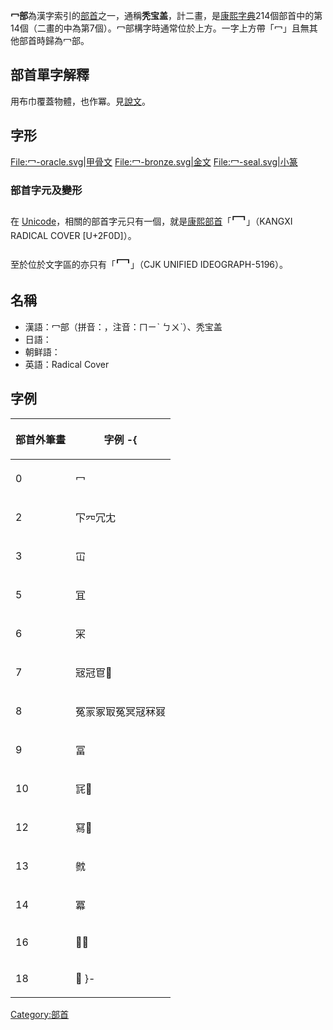 {{NoteTA
|zh-cn:字符; zh-tw:字元;
}}
{{Infobox Kangxi radical
|14|uni=5196
|prev=冂
|next=冫
|meaning= 覆蓋
|pny= mì
|bopo= 	ㄇ一ˋ
|wade= mi4
|jyutping= mik6
|yale= mik6
|poj= be̍k
|hi= 吳音：みゃく myaku<br />漢音：べき beki<br />わかんむり wakanmuri
|kanji= 冖<br />ワ冠 wakanmuri
|hang= 	덮을 deopeul
|hanja= 멱 myeok
}}
'''冖部'''為漢字索引的[[部首|部首]]之一，通稱'''秃宝盖'''，計二畫，是[[康熙字典|康熙字典]]214個部首中的第14個（二畫的中為第7個）。冖部構字時通常位於上方。一字上方帶「冖」且無其他部首時歸為冖部。

== 部首單字解釋 ==

用布巾覆蓋物體，也作冪。見[[說文|說文]]。

== 字形 ==
<gallery>
File:冖-oracle.svg|甲骨文
File:冖-bronze.svg|金文
File:冖-seal.svg|小篆
</gallery>

===部首字元及變形===
在 [[Unicode|Unicode]]，相關的部首字元只有一個，就是[[康熙部首|康熙部首]]「<span style="font-size:x-large;">⼍</span>」（KANGXI RADICAL COVER [U+2F0D]）。

至於位於文字區的亦只有「<span style="font-size:x-large;">冖</span>」（CJK UNIFIED IDEOGRAPH-5196）。

==名稱==
* 漢語：冖部（拼音：{{lang|la|mìbù}}，注音：ㄇㄧˋ ㄅㄨˋ）、秃宝盖
* 日語：{{lang|ja|冖部（べきぶ）、ワ冠（わかんむり）}}
* 朝鲜語：{{lang|ko|민갓머리부}}
* 英語：Radical Cover

==字例==
{| class=wikitable
! 部首外筆畫 !! 字例
-{
|-
| 0 || 冖
|-
| 2 || 㓀㓁冗冘
|-
| 3 || 冚
|-
| 5 || 冝
|-
| 6 || 冞
|-
| 7 || 㓂冠冟𠖈
|-
| 8 || 冤冡冢冣冤冥冦冧𠖎
|-
| 9 || 冨
|-
| 10 || 㓃𠖘
|-
| 12 || 冩𠖝
|-
| 13 || 㓄
|-
| 14 || 冪
|-
| 16 || 𠖤𠖥
|-
| 18 || 𠖨
}-
|}

{{康熙部首}}
{{简体中文部首}}
{{lang-stub}}

[[Category:部首|Category:部首]]